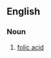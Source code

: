 ==English==

===Noun===
{{en-noun|head=[[pteroyl]] [[glutamic acid]]|-}}

# {{context|organic compound}} [[folic acid]]